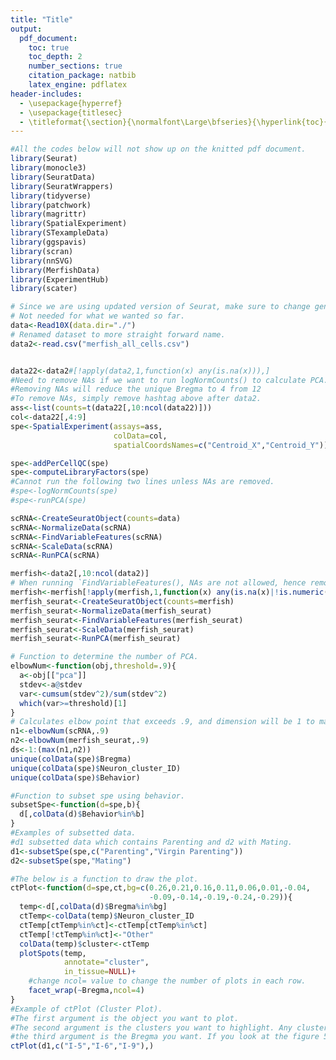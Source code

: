 ```yaml
---
title: "Title"
output:
  pdf_document:
    toc: true
    toc_depth: 2
    number_sections: true
    citation_package: natbib
    latex_engine: pdflatex
header-includes:
  - \usepackage{hyperref}
  - \usepackage{titlesec}
  - \titleformat{\section}{\normalfont\Large\bfseries}{\hyperlink{toc}{\thesection}}{1em}{}
---
```


\newpage

```r
#All the codes below will not show up on the knitted pdf document. 
library(Seurat)
library(monocle3)
library(SeuratData)
library(SeuratWrappers)
library(tidyverse)
library(patchwork)
library(magrittr)
library(SpatialExperiment)
library(STexampleData)
library(ggspavis)
library(scran)
library(nnSVG)
library(MerfishData)
library(ExperimentHub)
library(scater)
```

```r
# Since we are using updated version of Seurat, make sure to change genes.tsv.gz to features.tsv.gz. 
# Not needed for what we wanted so far. 
data<-Read10X(data.dir="./")
# Renamed dataset to more straight forward name. 
data2<-read.csv("merfish_all_cells.csv")


data22<-data2#[!apply(data2,1,function(x) any(is.na(x))),]
#Need to remove NAs if we want to run logNormCounts() to calculate PCA. Otherwise, not needed.
#Removing NAs will reduce the unique Bregma to 4 from 12
#To remove NAs, simply remove hashtag above after data2. 
ass<-list(counts=t(data22[,10:ncol(data22)]))
col<-data22[,4:9]
spe<-SpatialExperiment(assays=ass,
                       colData=col,
                       spatialCoordsNames=c("Centroid_X","Centroid_Y"))
```

```r
spe<-addPerCellQC(spe)
spe<-computeLibraryFactors(spe)
#Cannot run the following two lines unless NAs are removed. 
#spe<-logNormCounts(spe)
#spe<-runPCA(spe)

scRNA<-CreateSeuratObject(counts=data)
scRNA<-NormalizeData(scRNA)
scRNA<-FindVariableFeatures(scRNA)
scRNA<-ScaleData(scRNA)
scRNA<-RunPCA(scRNA)

merfish<-data2[,10:ncol(data2)]
# When running `FindVariableFeatures(), NAs are not allowed, hence removed. 
merfish<-merfish[!apply(merfish,1,function(x) any(is.na(x)|!is.numeric(x))),]
merfish_seurat<-CreateSeuratObject(counts=merfish)
merfish_seurat<-NormalizeData(merfish_seurat)
merfish_seurat<-FindVariableFeatures(merfish_seurat)
merfish_seurat<-ScaleData(merfish_seurat)
merfish_seurat<-RunPCA(merfish_seurat)

# Function to determine the number of PCA. 
elbowNum<-function(obj,threshold=.9){
  a<-obj[["pca"]]
  stdev<-a@stdev
  var<-cumsum(stdev^2)/sum(stdev^2)
  which(var>=threshold)[1]
}
# Calculates elbow point that exceeds .9, and dimension will be 1 to maximum of two seurat objects. 
n1<-elbowNum(scRNA,.9)
n2<-elbowNum(merfish_seurat,.9)
ds<-1:(max(n1,n2))
unique(colData(spe)$Bregma)
unique(colData(spe)$Neuron_cluster_ID)
unique(colData(spe)$Behavior)
```


```r
#Function to subset spe using behavior. 
subsetSpe<-function(d=spe,b){
  d[,colData(d)$Behavior%in%b]
}
#Examples of subsetted data. 
#d1 subsetted data which contains Parenting and d2 with Mating. 
d1<-subsetSpe(spe,c("Parenting","Virgin Parenting"))
d2<-subsetSpe(spe,"Mating")

#The below is a function to draw the plot. 
ctPlot<-function(d=spe,ct,bg=c(0.26,0.21,0.16,0.11,0.06,0.01,-0.04,
                               -0.09,-0.14,-0.19,-0.24,-0.29)){
  temp<-d[,colData(d)$Bregma%in%bg]
  ctTemp<-colData(temp)$Neuron_cluster_ID
  ctTemp[ctTemp%in%ct]<-ctTemp[ctTemp%in%ct]
  ctTemp[!ctTemp%in%ct]<-"Other"
  colData(temp)$cluster<-ctTemp
  plotSpots(temp,
            annotate="cluster",
            in_tissue=NULL)+
    #change ncol= value to change the number of plots in each row.
    facet_wrap(~Bregma,ncol=4)
}
#Example of ctPlot (Cluster Plot).
#The first argument is the object you want to plot. 
#The second argument is the clusters you want to highlight. Any clusters that is not in the list will be named as "Other"
#the third argument is the Bregma you want. If you look at the figure 5, I can make a rough guess that since 0.26 means 0 micrometer, .12 unit decrease means 100 micrometer increase. You can choose which ones you want. If you do not want to bother, leave it blank. 
ctPlot(d1,c("I-5","I-6","I-9"),)
```




